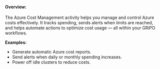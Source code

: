 #### <b>Overview:</b>
The Azure Cost Management activity helps you manage and control Azure costs effectively. It tracks spending, sends alerts when limits are reached, and helps automate actions to optimize cost usage — all within your GRiPO workflows.

<b>Examples:</b>

* Generate automatic Azure cost reports.
* Send alerts when daily or monthly spending increases.
* Power off idle clusters to reduce costs.